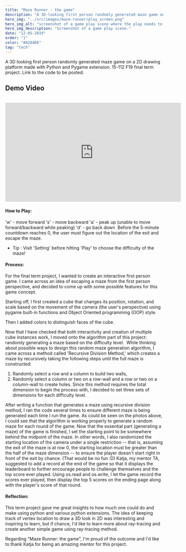 ```yaml
---
title: "Maze Runner : the game"
description: "A 3D-looking first person randomly generated maze game on a 2D drawing platform."
hero_img: "../src/images/maze-runner/play_screen.png"
hero_img_alt: "screenshot of a game play scene where the play needs to navigate to the exit of the autogenerated maze."
hero_img_description: "Screenshot of a game play scene."
date: "12-05-2019"
order: "1"
color: "#A284D6"
tag: "tech"
---
```


A 3D looking first person randomly generated maze game on a 2D drawing platform made with Python and Pygame extension. 15-112 F19 final term project. Link to the code to be posted.

## Demo Video ##

<br/>

<iframe width="560" height="315" src="https://www.youtube.com/embed/eFa9c7_8Eyo" title="YouTube video player" frameborder="0" allow="accelerometer; autoplay; clipboard-write; encrypted-media; gyroscope; picture-in-picture" allowfullscreen></iframe>

<br/>

#### How to Play: ####
'w' - move forward
's' - move backward
'a' - peak up (unable to move forward/backward while peaking)
'd' - go back down 
Before the 5-minute countdown reaches 0, the user must figure out the location of the exit and escape the maze. 

* Tip : Visit 'Setting' before hitting 'Play' to choose the difficulty of the maze! 


#### Process: ####
For the final term project, I wanted to create an interactive first person game. I came across an idea of escaping a maze from the first person perspective, and decided to come up with some possible features for this game concept.

Starting off, I first created a cube that changes its position, rotation, and scale based on the movement of the camera (the user's perspective) using pygame built-in functions and Object Oriented programming (OOP) style.

Then I added colors to distinguish faces of the cube.  

Now that I have checked that both interactivity and creation of multiple cube instances work, I moved onto the algorithm part of this project: randomly generating a maze based on the difficulty level. 
While thinking about possible ways to design this random maze generation algorithm, I came across a method called 'Recursive Division Method,' which creates a maze by recursively taking the following steps until the full maze is constructed:
1. Randomly select a row and a column to build two walls,
2. Randomly select a column or two on a row-wall and a row or two on a column-wall to create holes.
Since this method requires the total dimension to begin the process with, I decided to set three sets of dimensions for each difficulty level.

After writing a function that generates a maze using recursive division method, I ran the code several times to ensure different maze is being generated each time I run the game. As could be seen on the photos above, I could see that the algorithm is working properly to generate a random maze for each round of the game.
Now that the essential part (generating a maze) of the game is finished, I set the starting point to be somewhere behind the midpoint of the maze. In other words, I also randomized the starting location of the camera under a single restriction -- that is, assuming the exit of the maze is at row 0, the starting location must be greater than the half of the maze dimension -- to ensure the player doesn't start right in front of the exit by chance. (That would be no fun :D)
Katja, my mentor TA, suggested to add a record at the end of the game so that it displays the leaderboard to further encourage people to challenge themselves and the top score ever played. Using os.read and os.write, I let the game record the scores ever played, then display the top 5 scores on the ending page along with the player's score of that round. 


#### Reflection: ####
This term project gave me great insights to how much one could do and make using python and various python extensions. The idea of keeping track of vertex location to draw a 3D look in 2D was interesting and inspiring to learn, but if chance, I'd like to learn more about ray-tracing and create another simple game using ray-tracing method. 

Regarding "Maze Runner: the game", I'm proud of the outcome and I'd like to thank Katja for being an amazing mentor for this project. 

